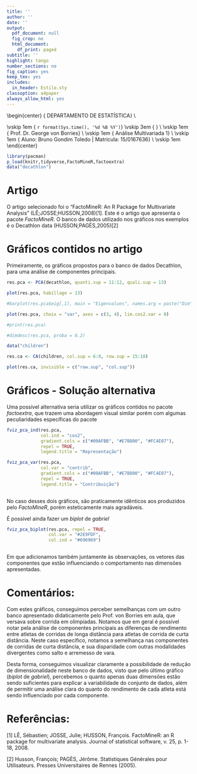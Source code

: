 ```yaml
---
title: ''
author: ''
date: ''
output:
  pdf_document: null
  fig_crop: no
  html_document:
    df_print: paged
subtitle: ''
highlight: tango
number_sections: no
fig_caption: yes
keep_tex: yes
includes:
  in_header: Estilo.sty
classoption: a4paper
always_allow_html: yes
---
```

  
  
\begin{center}
{\Large
  DEPARTAMENTO DE ESTATÍSTICA} \\
\vspace{0.5cm}
\begin{figure}[!t]
\centering
\includegraphics[width=9cm, keepaspectratio]{logo-UnB.eps}
\end{figure}
\vskip 1em
{\large
  `r format(Sys.time(), '%d %B %Y')`}
\vskip 3em
{\LARGE
  \textbf{Entrega 3 - Lista 4}} \\
\vskip 1em
{\Large
  Prof. Dr. George von Borries} \\
\vskip 1em
{\Large
  Análise Multivariada 1} \\
\vskip 1em
{\Large
  Aluno: Bruno Gondim Toledo | Matrícula: 15/0167636} \\
\vskip 1em
\end{center}

```r

library(pacman)
p_load(knitr,tidyverse,FactoMineR,factoextra)
data("decathlon")
```

\newpage

# Artigo

O artigo selecionado foi o "FactoMineR: An R Package for Multivariate Analysis" (LÊ;JOSSE;HUSSON,2008)[1]. Este é o artigo que apresenta o pacote *FactoMineR*. O banco de dados utilizado nos gráficos nos exemplos é o Decathlon data (HUSSON;PAGÈS,2005)[2] 
<!-- e Children data (GRANGÈ;LEBART,1993)[3]. -->

# Gráficos contidos no artigo

Primeiramente, os gráficos propostos para o banco de dados Decathlon, para uma análise de componentes principais.

```r

res.pca <- PCA(decathlon, quanti.sup = 11:12, quali.sup = 13)

plot(res.pca, habillage = 13)

#barplot(res.pca$eig[,1], main = "Eigenvalues", names.arg = paste("Dim", 1:nrow(res.pca$eig), sep = ""))

plot(res.pca, choix = "var", axes = c(3, 4), lim.cos2.var = 0)

#print(res.pca)

#dimdesc(res.pca, proba = 0.2)

```
<!-- Também, os gráficos propostos no artigo para o banco de dados Children, para uma análise de correspondências -->

```r

data("children")

res.ca <- CA(children, col.sup = 6:8, row.sup = 15:18)

plot(res.ca, invisible = c("row.sup", "col.sup"))


```

# Gráficos - Solução alternativa 

Uma possível alternativa seria utilizar os gráficos contidos no pacote *factoextra*, que trazem uma abordagem visual similar porém com algumas peculiaridades específicas do pacote

```r

fviz_pca_ind(res.pca,
             col.ind = "cos2",
             gradient.cols = c("#00AFBB", "#E7B800", "#FC4E07"),
             repel = TRUE,
             legend.title = "Representação")

fviz_pca_var(res.pca,
             col.var = "contrib",
             gradient.cols = c("#00AFBB", "#E7B800", "#FC4E07"),
             repel = TRUE,     
             legend.title = "Contribuição")
          
```

No caso desses dois gráficos, são praticamente idênticos aos produzidos pelo *FactoMineR*, porém esteticamente mais agradáveis.

É possível ainda fazer um *biplot* de *gabriel*

```r

fviz_pca_biplot(res.pca, repel = TRUE,
                col.var = "#2E9FDF",
                col.ind = "#696969")
             
```

Em que adicionamos também juntamente às observações, os vetores das componentes que estão influenciando o comportamento nas dimensões apresentadas.

# Comentários:

Com estes gráficos, conseguimos perceber semelhanças com um outro banco apresentado didaticamente pelo Prof. von Borries em aula, que versava sobre corrida em olimpíadas. Notamos que em geral é possível notar pela análise de componentes principais as diferenças de rendimento entre atletas de corridas de longa distância para atletas de corrida de curta distância. Neste caso específico, notamos a semelhança nas componentes de corridas de curta distância, e sua disparidade com outras modalidades divergentes como salto e arremesso de vara.

Desta forma, conseguimos visualizar claramente a possibilidade de redução de dimensionalidade neste banco de dados, visto que pelo último gráfico (*biplot* de *gabriel*), percebemos o quanto apenas duas dimensões estão sendo suficientes para explicar a variabilidade do conjunto de dados, além de permitir uma análise clara do quanto do rendimento de cada atleta está sendo influenciado por cada componente.

\newpage

# Referências:

[1] LÊ, Sébastien; JOSSE, Julie; HUSSON, François. FactoMineR: an R package for multivariate analysis. Journal of statistical software, v. 25, p. 1-18, 2008.

[2] Husson, François; PAGÈS, Jérôme. Statistiques Générales pour Utilisateurs. Presses Universitaires de
Rennes (2005).

<!-- [3] GRANGÉ, Danielle; LEBART, Ludovic. Traitements statistiques des enquêtes. Dunod, 1994. -->